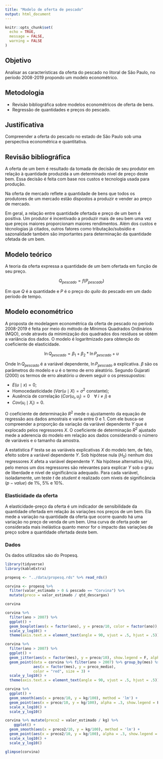 ```yaml
---
title: "Modelo de oferta de pescado"
output: html_document
---
```


```r
knitr::opts_chunk$set(
  echo = TRUE,
  message = FALSE,
  warning = FALSE
)
```

## Objetivo

Analisar as características da oferta do pescado no litoral de São Paulo, no período 2008-2019 propondo um modelo econométrico.

## Metodologia

 * Revisão bibliográfica sobre modelos econométricos de oferta de bens.
 * Regressão de quantidades e preços do pescado.
 
## Justificativa

Compreender a oferta do pescado no estado de São Paulo sob uma perspectiva econométrica e quantitativa.

## Revisão bibliográfica

A oferta de um bem é resultado da tomada de decisão de seu produtor em relação à quantidade produzida a um determinado nível de preço deste bem. Essa decisão é feita com base nos custos e tecnologia usada para produção.

Na oferta de mercado reflete a quantidade de bens que todos os produtores de um mercado estão dispostos a produzir e vender ao preço de mercado.

Em geral, a relação entre quantidade ofertada e preço de um bem é positiva. Um produtor é incentivado a produzir mais de seu bem uma vez que preços maiores proporcionam maiores rendimentos. Além dos custos e técnologias já citados, outros fatores como tributação/subsídio e sazonalidade também são importantes para determinação da quantidade ofetada de um bem.

## Modelo teórico

A teoria da oferta expressa a quantidade de um bem ofertada em função de seu preço.

$$Q_{pescado} = f(P_{pescado})$$

Em que $Q$ é a quantidade e $P$ é o preço do *quilo* do pescado em um dado período de tempo.

## Modelo econométrico

A proposta de modelagem econométrica da oferta de pescado  no período 2008-2019 é feita por meio do método de Mínimos Quadrados Ordinários (MQO), onde através da minimização dos quadrados dos resíduos se obtém a variância dos dados. O modelo é logaritmizado para obtenção do coeficiente de elasticidade.

$$\ln{Q_{pescado}} = \beta_{1} + \beta_{2} * \ln{P_{pescado}} + u$$

Onde $\ln{Q_{pescado}}$ é a variável dependente, $\ln{P_{pescado}}$ a explicativa. $\beta$ são os parâmetros do modelo e $u$ é o termo de erro aleatório. Segundo Gujarati (2000) os termos de erro aleatório $u$ devem seguir o os pressupostos:
 
  * $E(u \mid x) = 0$;
  * Homocedasticidade ($Var(u \mid X) = \sigma^{2}$ constante);
  * Ausência de correlação ($Cor(u_i, u_j) = 0 \;\;\;\; \forall \; i \ne j$) e 
  * $Cov(u_i \mid X_i) = 0$.

O coeficiente de determinação $R^2$ mede o ajustamento da equação de regressão aos dados amostrais e varia entre $0$ e $1$. Com ele busca-se compreender a proporção da variação da variável dependente $Y$ que é explocado pelos regressores $X$. O coeficiente de determinação $R^2$ ajustado mede a aderencia do modelo em relação aos dados considerando o número de variáveis e o tamanho da amostra.

A estatística $F$ testa se as variáveis explicativas $X$ do modelo tem, de fato, efeito sobre a variável dependente $Y$. Sob hipótese nula ($H_0$) nenhum dos regressores $X$ afeta a variável dependente $Y$. Na hipótese alternativa ($H_1$), pelo menos um dos regressores são relevantes para explicar $Y$ sob o grau de liberdade e nível de significãncia adequado. Para cada variável, isoladamente, um teste $t$ de *student* é realizado com níveis de significância ($p-value$) de 1\%, 5\% e 10\%.

### Elasticidade da oferta

A elasticidade-preço da oferta é um indicador de sensibilidade da quantidade ofertada em relação às variações nos preços de um bem. Ela mede a variação na quantidade da oferta que ocorre quando há uma variação no preço de venda de um bem. Uma curva de oferta pode ser considerada mais inelástica quanto menor for o impacto das variações de preço sobre a quantidade ofertada deste bem.

### Dados

Os dados utilizados são do Propesq.

```r
library(tidyverse)
library(kableExtra)

propesq <- "../data/propesq.rds" %>% read_rds()

corvina <- propesq %>%
  filter(valor_estimado > 0 & pescado == "Corvina") %>%
  mutate(preco = valor_estimado / qtd_descargas)

corvina
```

```r
corvina %>%
  filter(ano > 2007) %>%
  ggplot() +
  geom_boxplot(aes(x = factor(ano), y = preco/10, color = factor(ano)), show.legend = F) +
  scale_y_log10() +
  theme(axis.text.x = element_text(angle = 90, vjust = .5, hjust = .5))
```


```r
corvina %>%
  filter(ano > 2007) %>%
  ggplot() +
  geom_jitter(aes(x = factor(mes), y = preco/10), show.legend = F, alpha=.1) +
  geom_point(data = corvina %>% filter(ano > 2007) %>% group_by(mes) %>% summarise(preco_medio = mean(preco/10)),
             aes(x = factor(mes), y = preco_medio),
             color = "red", size = 3) +
  scale_y_log10() +
  theme(axis.text.x = element_text(angle = 90, vjust = .5, hjust = .5))
```


```r
corvina %>%
  ggplot() +
  geom_smooth(aes(x = preco/10, y = kg/100), method = 'lm') +
  geom_point(aes(x = preco/10, y = kg/100), alpha = .3, show.legend = F) +
  scale_x_log10() +
  scale_y_log10()
```


```r
corvina %>% mutate(preco2 = valor_estimado / kg) %>%
    ggplot() +
  geom_smooth(aes(x = preco2/10, y = kg/100), method = 'lm') +
  geom_point(aes(x = preco2/10, y = kg/100), alpha = .3, show.legend = F) +
  scale_x_log10() +
  scale_y_log10()
```

```r
glimpse(corvina)
```

